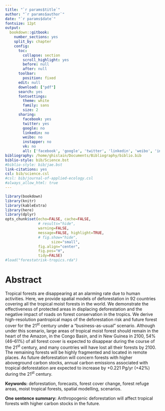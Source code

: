 ```yaml
---
title: "`r params$title`"
author: "`r params$author`"
date: "`r params$date`"
fontsize: 12pt
output:
  bookdown::gitbook:
    number_sections: yes
    split_by: chapter  
    config:
      toc:
        collapse: section
        scroll_highlight: yes
        before: null
        after: null
      toolbar:
        position: fixed
      edit: null
      download: ["pdf"]
      search: yes
      fontsettings:
        theme: white
        family: sans
        size: 2
      sharing:
        facebook: yes
        twitter: yes
        google: no
        linkedin: no
        weibo: no
        instapper: no
        vk: no
        all: ['facebook', 'google', 'twitter', 'linkedin', 'weibo', 'instapaper']
bibliography: /home/ghislain/Documents/Bibliography/biblio.bib
biblio-style: bib/Science.bst
#biblio-style: bib/jae.bst
link-citations: yes
csl: bib/science.csl
#csl: bib/journal-of-applied-ecology.csl
#always_allow_html: true
---
```


```r
library(bookdown)
library(knitr)
library(kableExtra)
library(here)
library(dplyr)
opts_chunk$set(echo=FALSE, cache=FALSE,
               # results="hide", 
               warning=FALSE,
               message=FALSE, highlight=TRUE,
               # fig.show="hide",
			         size="small",
               fig.align="center",
               fig.pos="H",
               tidy=FALSE)
#load("forestatrisk-tropics.rda")
```

\linenumbers

# Abstract {-}

Tropical forests are disappearing at an alarming rate due to human activities. Here, we provide spatial models of deforestation in 92 countries covering all the tropical moist forests in the world. We demonstrate the effectiveness of protected areas in displacing deforestation and the negative impact of roads on forest conservation in the tropics. We derive high-resolution pantropical maps of the deforestation risk and future forest cover for the 21^st^ century under a "business-as-usual" scenario. Although under this scenario, large areas of tropical moist forest should remain in the heart of the Amazon, in the Congo Basin, and in New Guinea in 2100, 54% (46--61%) of all forest cover is expected to disappear during the course of the 21^st^ century, and many countries will have lost all their forests by 2100. The remaining forests will be highly fragmented and located in remote places. As future deforestation will concern forests with higher aboveground carbon stocks, annual carbon emissions associated with tropical deforestation are expected to increase by +0.221 Pg/yr (+42%) during the 21^st^ century.

**Keywords:** deforestation, forecasts, forest cover change, forest refuge areas, moist tropical forests, spatial modelling, scenarios.

**One sentence summary:** Anthropogenic deforestation will affect tropical forests with higher carbon stocks in the future.

\newpage
